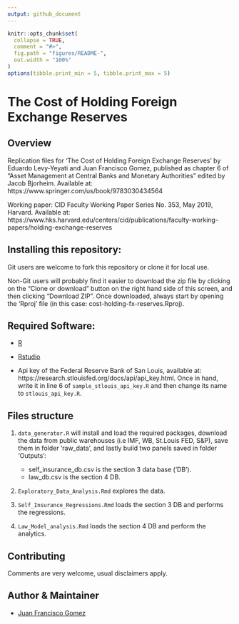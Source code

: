 ```yaml
---
output: github_document
---
```


<!-- README.md is generated from README.Rmd. Please edit that file -->

```r
knitr::opts_chunk$set(
  collapse = TRUE,
  comment = "#>",
  fig.path = "figures/README-",
  out.width = "100%"
)
options(tibble.print_min = 5, tibble.print_max = 5)
```

# The Cost of Holding Foreign Exchange Reserves

## Overview

Replication files for 'The Cost of Holding Foreign Exchange Reserves' by Eduardo Levy-Yeyati and Juan Francisco Gomez, published as chapter 6 of "Asset Management at Central Banks and Monetary Authorities" edited by Jacob Bjorheim. Available at: https://www.springer.com/us/book/9783030434564

Working paper: CID Faculty Working Paper Series No. 353, May 2019, Harvard. Available at: https://www.hks.harvard.edu/centers/cid/publications/faculty-working-papers/holding-exchange-reserves


## Installing this repository:

Git users are welcome to fork this repository or clone it for local use.

Non-Git users will probably find it easier to download the zip file by clicking on the "Clone or download" button on the right hand side of this screen, and then clicking "Download ZIP". Once downloaded, always start by opening the 'Rproj' file (in this case: cost-holding-fx-reserves.Rproj).



   
## Required Software:

* [R](https://cran.r-project.org/)

* [Rstudio](https://www.rstudio.com/products/rstudio/download/)

* Api key of the Federal Reserve Bank of San Louis, available at: https://research.stlouisfed.org/docs/api/api_key.html. Once in hand, write it in line 6 of `sample_stlouis_api_key.R` and then change its name to `stlouis_api_key.R`.


## Files structure

1. `data_generator.R` will install and load the required packages, download the data from public warehouses (i.e IMF, WB, St.Louis FED, S&P), save them in folder 'raw_data', and lastly build two panels saved in folder 'Outputs':

   - self_insurance_db.csv is the section 3 data base ('DB').
   - law_db.csv is the section 4 DB.

2. `Exploratory_Data_Analysis.Rmd` explores the data.
  
3. `Self_Insurance_Regressions.Rmd` loads the section 3 DB and performs the regressions.

4. `Law_Model_analysis.Rmd` loads the section 4 DB and perform the analytics.



## Contributing
Comments are very welcome, usual disclaimers apply.


## Author & Maintainer
- [Juan Francisco Gomez](https://github.com/jfgomezok)